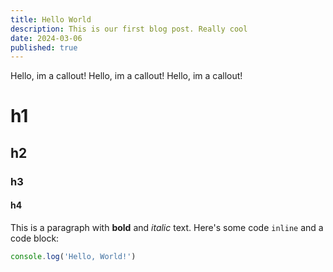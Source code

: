 ```yaml
---
title: Hello World
description: This is our first blog post. Really cool
date: 2024-03-06
published: true
---
```


<Callout type='danger'>Hello, im a callout!</Callout>
<Callout type='warning'>Hello, im a callout!</Callout>
<Callout>Hello, im a callout!</Callout>

# h1
## h2
### h3
#### h4


This is a paragraph with **bold** and *italic* text.
Here's some code `inline` and a code block:
  
  ```js
  console.log('Hello, World!')
  ```